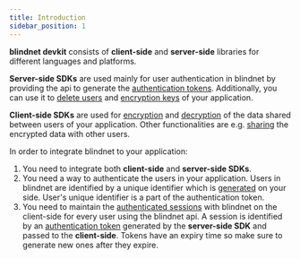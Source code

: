 ```yaml
---
title: Introduction
sidebar_position: 1
---
```


**blindnet devkit** consists of **client-side** and **server-side** libraries for different languages and platforms.

**Server-side SDKs** are used mainly for user authentication in blindnet by providing the api to generate the [authentication tokens](./managing_users_access#creating-user-tokens). Additionally, you can use it to [delete users](./managing_users_access#deleting-users) and [encryption keys](./managing_users_access#deleting-encrypted-data-keys) of your application.

**Client-side SDKs** are used for [encryption](./encrypt) and [decryption](./decrypt) of the data shared between users of your application. Other functionalities are e.g. [sharing](./managing_users_access#giving-access-to-other-users) the encrypted data with other users.

In order to integrate blindnet to your application:

1. You need to integrate both **client-side** and **server-side SDKs**.
1. You need a way to authenticate the users in your application. Users in blindnet are identified by a unique identifier which is [generated](./managing_users_access#creating-user-tokens) on your side. User's unique identifier is a part of the authentication token.
1. You need to maintain the [authenticated sessions](../glossary#session) with blindnet on the client-side for every user using the blindnet api. A session is identified by an [authentication token](./managing_users_access#creating-user-tokens) generated by the **server-side SDK** and passed to the **client-side**. Tokens have an expiry time so make sure to generate new ones after they expire.

